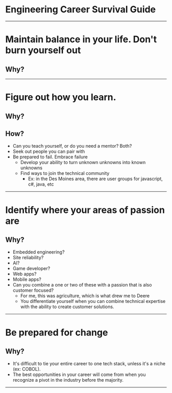 # Engineering Career Survival Guide


---

# Maintain balance in your life. Don't burn yourself out

##  Why?

---

# Figure out how you learn.

## Why?

## How?
* Can you teach yourself, or do you need a mentor? Both?
* Seek out people you can pair with
* Be prepared to fail. Embrace failure
  * Develop your ability to turn unknown unknowns into known unknowns
  * Find ways to join the technical community
    * Ex: in the Des Moines area, there are user groups for javascript, c#, java, etc

---

# Identify where your areas of passion are

## Why?

  * Embedded engineering?
  * Site reliability?
  * AI?
  * Game developer?
  * Web apps?
  * Mobile apps?
  * Can you combine a one or two of these with a passion that is also customer focused?
    * For me, this was agriculture, which is what drew me to Deere
    * You differentiate yourself when you can combine technical expertise with the ability to create customer solutions.

---

# Be prepared for change

## Why?
  * It's difficult to tie your entire career to one tech stack, unless it's a niche (ex: COBOL).
  * The best opportunities in your career will come from when you recognize a pivot in the industry before the majority.

---
